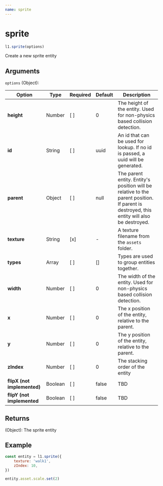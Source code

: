 ```yaml
---
name: sprite
---
```


# sprite

```js
l1.sprite(options)
```

Create a new sprite entity

## Arguments

`options` (Object):

Option | Type | Required | Default | Description
-- | -- | -- | -- | --
**height** | Number | [ ] | 0 | The height of the entity. Used for non-physics based collision detection.
**id** | String | [ ] | uuid | An id that can be used for lookup. If no id is passed, a uuid will be generated.
**parent** | Object | [ ] | null | The parent entity. Entity's position will be relative to the parent position. If parent is destroyed, this entity will also be destroyed.
**texture** | String | [x] | - | A texture filename from the `assets` folder.
**types** | Array | [ ] | [] | Types are used to group entities together.
**width** | Number | [ ] | 0 | The width of the entity. Used for non-physics based collision detection.
**x** | Number | [ ] | 0 | The x position of the entity, relative to the parent.
**y** | Number | [ ] | 0 | The y position of the entity, relative to the parent.
**zIndex** | Number | [ ] | 0 | The stacking order of the entity
**flipX (not implemented)** | Boolean | [ ] | false | TBD
**flipY (not implemented** | Boolean | [ ] | false | TBD

## Returns

(Object): The sprite entity

## Example

```js
const entity = l1.sprite({
    texture: 'walk1',
    zIndex: 10,
})

entity.asset.scale.set(2)
```
